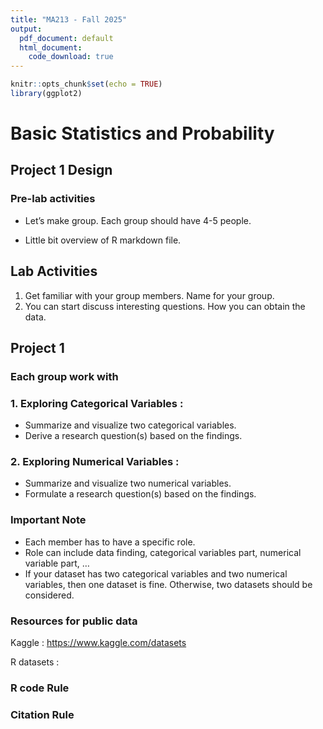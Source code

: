 ```yaml
---
title: "MA213 - Fall 2025"
output:
  pdf_document: default
  html_document:
    code_download: true 
---
```


```r
knitr::opts_chunk$set(echo = TRUE)
library(ggplot2)
```

# Basic Statistics and Probability

## Project 1 Design

### Pre-lab activities

-   Let's make group. Each group should have 4-5 people.

-   Little bit overview of R markdown file.

## Lab Activities 

1.  Get familiar with your group members. Name for your group.
2.  You can start discuss interesting questions. How you can obtain the data.

## Project 1

### Each group work with

### 1. Exploring Categorical Variables :

-   Summarize and visualize two categorical variables.
-   Derive a research question(s) based on the findings.

### 2. Exploring Numerical Variables :

-   Summarize and visualize two numerical variables.
-   Formulate a research question(s) based on the findings.

### Important Note

-   Each member has to have a specific role.
-   Role can include data finding, categorical variables part, numerical variable part, ...
-   If your dataset has two categorical variables and two numerical variables, then one dataset is fine. Otherwise, two datasets should be considered.

### Resources for public data

Kaggle : <https://www.kaggle.com/datasets>

R datasets :

### R code Rule

### Citation Rule

### 
